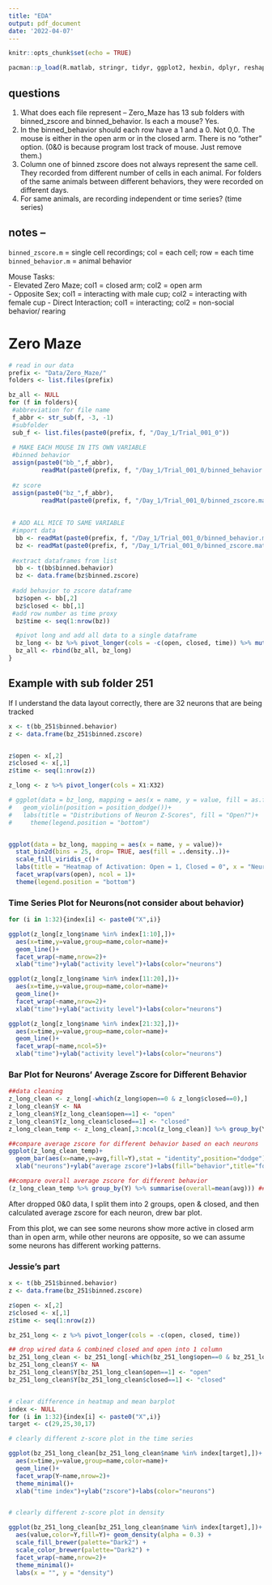 ```yaml
---
title: "EDA"
output: pdf_document
date: '2022-04-07'
---
```


```r
knitr::opts_chunk$set(echo = TRUE)

pacman::p_load(R.matlab, stringr, tidyr, ggplot2, hexbin, dplyr, reshape2)

```

## questions
1. What does each file represent -- Zero_Maze has 13 sub folders with binned_zscore and binned_behavior. Is each a mouse?   Yes.
2. In the binned_behavior should each row have a 1 and a 0. Not 0,0. The mouse is either in the open arm or in the closed arm. There is no "other" option. (0&0 is because program lost track of mouse. Just remove them.)
3. Column one of binned zscore does not always represent the same cell. They recorded from different number of cells in each animal. For folders of the same animals between different behaviors, they were recorded on different days.
4. For same animals, are recording independent or time series? (time series)

## notes --
```binned_zscore.m``` = single cell recordings; col = each cell; row = each time  
```binned_behavior.m``` = animal behavior

Mouse Tasks:   
- Elevated Zero Maze; col1 = closed arm; col2 = open arm  
- Opposite Sex; col1 = interacting with male cup; col2 = interacting with female cup 
- Direct Interaction; col1 = interacting; col2 = non-social behavior/ rearing


# Zero Maze
```r
# read in our data
prefix <- "Data/Zero_Maze/"
folders <- list.files(prefix)

bz_all <- NULL
for (f in folders){
 #abbreviation for file name
 f_abbr <- str_sub(f, -3, -1)
 #subfolder
 sub_f <- list.files(paste0(prefix, f, "/Day_1/Trial_001_0"))
 
 # MAKE EACH MOUSE IN ITS OWN VARIABLE
 #binned behavior
 assign(paste0("bb_",f_abbr), 
         readMat(paste0(prefix, f, "/Day_1/Trial_001_0/binned_behavior.mat")))
 
 #z score
 assign(paste0("bz_",f_abbr), 
         readMat(paste0(prefix, f, "/Day_1/Trial_001_0/binned_zscore.mat")))
  
 
 # ADD ALL MICE TO SAME VARIABLE
 #import data
  bb <- readMat(paste0(prefix, f, "/Day_1/Trial_001_0/binned_behavior.mat"))
  bz <- readMat(paste0(prefix, f, "/Day_1/Trial_001_0/binned_zscore.mat"))
 
 #extract dataframes from list
  bb <- t(bb$binned.behavior)
  bz <- data.frame(bz$binned.zscore)
 
 #add behavior to zscore dataframe
  bz$open <- bb[,2]
  bz$closed <- bb[,1]
 #add row number as time proxy
  bz$time <- seq(1:nrow(bz))

  #pivot long and add all data to a single dataframe
  bz_long <- bz %>% pivot_longer(cols = -c(open, closed, time)) %>% mutate(df = f_abbr)
  bz_all <- rbind(bz_all, bz_long)
}
```

## Example with sub folder 251

 If I understand the data layout correctly, there are 32 neurons that are being tracked

```r
x <- t(bb_251$binned.behavior)
z <- data.frame(bz_251$binned.zscore)


z$open <- x[,2]
z$closed <- x[,1]
z$time <- seq(1:nrow(z))

z_long <- z %>% pivot_longer(cols = X1:X32)

# ggplot(data = bz_long, mapping = aes(x = name, y = value, fill = as.factor(open)))+
#   geom_violin(position = position_dodge())+
#   labs(title = "Distributions of Neuron Z-Scores", fill = "Open?")+
#     theme(legend.position = "bottom")


ggplot(data = bz_long, mapping = aes(x = name, y = value))+
  stat_bin2d(bins = 25, drop= TRUE, aes(fill = ..density..))+
  scale_fill_viridis_c()+
  labs(title = "Heatmap of Activation: Open = 1, Closed = 0", x = "Neuron", y = "Z-score")+
  facet_wrap(vars(open), ncol = 1)+
  theme(legend.position = "bottom")

```

### Time Series Plot for Neurons(not consider about behavior)
```r
for (i in 1:32){index[i] <- paste0("X",i)}

ggplot(z_long[z_long$name %in% index[1:10],])+
  aes(x=time,y=value,group=name,color=name)+
  geom_line()+
  facet_wrap(~name,nrow=2)+
  xlab("time")+ylab("activity level")+labs(color="neurons")

ggplot(z_long[z_long$name %in% index[11:20],])+
  aes(x=time,y=value,group=name,color=name)+
  geom_line()+
  facet_wrap(~name,nrow=2)+
  xlab("time")+ylab("activity level")+labs(color="neurons")

ggplot(z_long[z_long$name %in% index[21:32],])+
  aes(x=time,y=value,group=name,color=name)+
  geom_line()+
  facet_wrap(~name,ncol=5)+
  xlab("time")+ylab("activity level")+labs(color="neurons")
```

### Bar Plot for Neurons' Average Zscore for Different Behavior
```r
##data cleaning
z_long_clean <- z_long[-which(z_long$open==0 & z_long$closed==0),]
z_long_clean$Y <- NA
z_long_clean$Y[z_long_clean$open==1] <- "open"
z_long_clean$Y[z_long_clean$closed==1] <- "closed"
z_long_clean_temp <- z_long_clean[,3:ncol(z_long_clean)] %>% group_by(Y,name) %>% summarise(avg=mean(value)) %>% arrange(name)

##compare average zscore for different behavior based on each neurons
ggplot(z_long_clean_temp)+
  geom_bar(aes(x=name,y=avg,fill=Y),stat = "identity",position="dodge")+
  xlab("neurons")+ylab("average zscore")+labs(fill="behavior",title="folder 251")

##compare overall average zscore for different behavior
(z_long_clean_temp %>% group_by(Y) %>% summarise(overall=mean(avg))) ##are very close
```
After dropped 0&0 data, I split them into 2 groups, open & closed, and then calculated average zscore for each neuron, drew bar plot.

From this plot, we can see some neurons show more active in closed arm than in open arm, while other neurons are opposite, so we can assume some neurons has different working patterns.

### Jessie's part
```r
x <- t(bb_251$binned.behavior)
z <- data.frame(bz_251$binned.zscore)

z$open <- x[,2]
z$closed <- x[,1]
z$time <- seq(1:nrow(z))

bz_251_long <- z %>% pivot_longer(cols = -c(open, closed, time))

## drop wired data & combined closed and open into 1 column
bz_251_long_clean <- bz_251_long[-which(bz_251_long$open==0 & bz_251_long$closed==0),]
bz_251_long_clean$Y <- NA
bz_251_long_clean$Y[bz_251_long_clean$open==1] <- "open"
bz_251_long_clean$Y[bz_251_long_clean$closed==1] <- "closed"


# clear difference in heatmap and mean barplot
index <- NULL
for (i in 1:32){index[i] <- paste0("X",i)}
target <- c(29,25,30,17)

# clearly different z-score plot in the time series

ggplot(bz_251_long_clean[bz_251_long_clean$name %in% index[target],])+
  aes(x=time,y=value,group=name,color=name)+
  geom_line()+
  facet_wrap(Y~name,nrow=2)+
  theme_minimal()+
  xlab("time index")+ylab("zscore")+labs(color="neurons")


# clearly different z-score plot in density

ggplot(bz_251_long_clean[bz_251_long_clean$name %in% index[target],])+ 
  aes(value,color=Y,fill=Y)+ geom_density(alpha = 0.3) +
  scale_fill_brewer(palette="Dark2") +
  scale_color_brewer(palette="Dark2") +
  facet_wrap(~name,nrow=2)+
  theme_minimal()+
  labs(x = "", y = "density")


```

